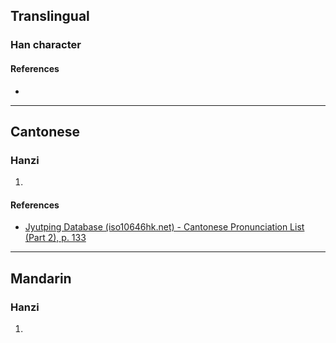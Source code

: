 {{character info}}
==Translingual==

===Han character===
{{Han char|rn=75|rad=木|as=15|sn=19|four=|canj=DLVK|ids=⿰木數}}

====References====
* {{Han ref|kx=0561.090|dkj=15833|dj=0949.310|hdz=21313.120|uh=6AE2|ud=27362}}

----

==Cantonese==

===Hanzi===
{{yue-hanzi|jyut=[[sau2]]|y=sau2}}

# {{rfdef|yue|sort=木15}}

====References====
* [http://www.iso10646hk.net/jp/document/download.jsp Jyutping Database (iso10646hk.net) - Cantonese Pronunciation List (Part 2), p. 133]

----

==Mandarin==

===Hanzi===
{{cmn-hanzi|pin=[[sǒu]] ([[sou3]])|wg=sou<sup>3</sup>}}

# {{rfdef|cmn|sort=木15}}